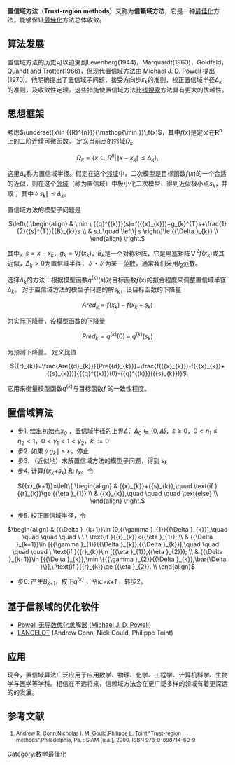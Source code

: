 '''置信域方法'''（'''Trust-region methods'''）又称为'''信赖域方法'''，它是一种[[最佳化|最佳化]]方法，能够保证[[最佳化|最佳化]]方法总体收敛。

== 算法发展 ==
置信域方法的历史可以追溯到Levenberg(1944)，Marquardt(1963)，Goldfeld，Quandt and Trotter(1966)，但现代置信域方法由 [[麦克尔·詹姆斯·大卫·鲍威尔|Michael J. D. Powell]] 提出 (1970)。他明确提出了置信域子问题，接受方向步<math>s_k</math>的准则，校正置信域半径<math>\Delta _k</math>的准则，及收敛性定理。这些措施使置信域方法比[[线搜索|线搜索]]方法具有更大的优越性。

== 思想框架 ==
考虑<math>\underset{x\in {{R}^{n}}}{\mathop{\min }}\,f(x)</math>，其中''ƒ''(''x'')是定义在'''R'''<sup>n</sup>上的二阶连续可微[[函数|函数]]。
定义当前点的[[邻域|邻域]]<math>{{\Omega }_{k}}</math>
<div style="text-align: center;">
<math>{{\Omega }_{k}}=\{x\in {{R}^{n}}|\left\| x-{{x}_{k}} \right\|\le {{\Delta }_{k}}\},</math>
</div>
这里<math>{\Delta }_{k}</math>称为置信域半径。假定在这个[[邻域|邻域]]中，二次模型是目标函数''ƒ''(''x'')的一个合适的近似，则在这个[[邻域|邻域]]（称为置信域）中极小化二次模型，得到近似极小点<math>s_k</math>，并取 ，其中<math>\left\| {{s}_{k}} \right\|\le {{\Delta }_{k}}</math>。


置信域方法的模型子问题是
<div style="text-align: center;">
<math>\left\{ \begin{align}
  & \min \ {{q}^{(k)}}(s)=f({{x}_{k}})+g_{k}^{T}s+\frac{1}{2}{{s}^{T}}{{B}_{k}}s \\ 
 & s.t.\quad \left\| s \right\|\le {{\Delta }_{k}} \\ 
\end{align} \right.</math>
</div>
其中，<math>s=x-x_k</math>，<math>{{g}_{k}}=\nabla f({{x}_{k}})</math>，<math>B_k</math>是一个[[对称矩阵|对称矩阵]]，它是[[黑塞矩阵|黑塞矩阵]]<math>{{\nabla }^{2}}f({{x}_{k}})</math>或其近似，<math>{{\Delta }_{k}}>0</math>为置信域半径，<math>\left\| \ \centerdot \  \right\|</math>为某一[[范数|范数]]，通常我们采用<math>l_2</math>[[范数|范数]]。


选择<math>{{\Delta }_{k}}</math>的方法：根据模型函数<math>{{q}^{(k)}}(s)</math>对目标函数''ƒ''(''x'')的拟合程度来调整置信域半径<math>{{\Delta }_{k}}</math>。
对于置信域方法的模型子问题的解<math>{{s}_{k}}</math>，设目标函数的下降量
<div style="text-align: center;">
<math>Are{{d}_{k}}=f({{x}_{k}})-f({{x}_{k}}+{{s}_{k}})</math>
</div>
为实际下降量，设模型函数的下降量
<div style="text-align: center;">
<math>Pre{{d}_{k}}={{q}^{(k)}}(0)-{{q}^{(k)}}({{s}_{k}})</math>
</div>
为预测下降量。
定义比值
<div style="text-align: center;">
<math>{{r}_{k}}=\frac{Are{{d}_{k}}}{Pre{{d}_{k}}}=\frac{f({{x}_{k}})-f({{x}_{k}}+{{s}_{k}})}{{{q}^{(k)}}(0)-{{q}^{(k)}}({{s}_{k}})}</math>,
</div>
它用来衡量模型函数<math>{{q}^{(k)}}</math>与目标函数''ƒ'' 的一致性程度。

== 置信域算法 ==
*步1. 给出初始点''x''<sub>''0''</sub> ，置信域半径的上界<math>\bar{\Delta }</math>，<math>{{\Delta }_{0}}\in (0,\bar{\Delta })</math>，<math>\varepsilon \ge 0</math>，<math>0<{{\eta }_{1}}\le {{\eta }_{2}}<1</math>，<math>0<{{\gamma }_{1}}<1<{{\gamma }_{2}}</math>，<math>k\ :=0</math>
*步2. 如果<math>\left\| {{g}_{k}} \right\|\le \varepsilon </math>，停止
*步3. （近似地）求解置信域方法的模型子问题，得到 ''s''<sub>''k''</sub>
*步4. 计算''ƒ''(''x''<sub>''k''</sub>+''s''<sub>''k''</sub>) 和 ''r''<sub>''k''</sub>。令
<div style="text-align: center;">
<math>{{x}_{k+1}}=\left\{ \begin{align}
  & {{x}_{k}}+{{s}_{k}},\quad \text{if }{{r}_{k}}\ge {{\eta }_{1}} \\ 
 & {{x}_{k}},\quad \quad \quad \text{else} \\ 
\end{align} \right.</math>
</div>
*步5. 校正置信域半径，令
<div style="text-align: center;">
<math>\begin{align}
  & {{\Delta }_{k+1}}\in (0,{{\gamma }_{1}}{{\Delta }_{k}}],\quad \quad \quad \quad \ \ \ \text{if }{{r}_{k}}<{{\eta }_{1}}; \\ 
 & {{\Delta }_{k+1}}\in [{{\gamma }_{1}}{{\Delta }_{k}},{{\Delta }_{k}}],\quad \quad \quad \quad \ \text{if }{{r}_{k}}\in [{{\eta }_{1}},{{\eta }_{2}}); \\ 
 & {{\Delta }_{k+1}}\in [{{\Delta }_{k}},\min \{{{\gamma }_{2}}{{\Delta }_{k}},\bar{\Delta }\}],\ \text{if }{{r}_{k}}\ge {{\eta }_{2}}. \\ 
\end{align}</math>
</div>
*步6. 产生''B''<sub>''k+1''</sub>，校正''q''<sup>''(k)''</sup> ，令''k:=k+1'' ，转步2。

==基于信赖域的优化软件==
*[[PDFO|Powell 无导数优化求解器]] ([[麦克尔·詹姆斯·大卫·鲍威尔|Michael J. D. Powell]])
*[http://www.numerical.rl.ac.uk/lancelot/blurb.html LANCELOT] {{Wayback|url=http://www.numerical.rl.ac.uk/lancelot/blurb.html |date=20210225235913 }} (Andrew Conn, Nick Gould, Philippe Toint)

== 应用 ==
现今，置信域算法广泛应用于应用数学、物理、化学、工程学、计算机科学、生物学与医学等学科。相信在不远将来，信赖域方法会在更广泛多样的领域有着更深远的的发展。

== 参考文献 ==
<div style="font-size:85%">
# Andrew R. Conn,Nicholas I. M. Gould,Philippe L. Toint."Trust-region methods".Philadelphia, Pa. : SIAM [u.a.], 2000. ISBN 978-0-898714-60-9
</div>

[[Category:数学最佳化|Category:数学最佳化]]